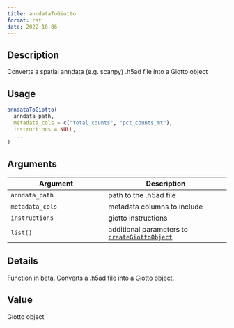 ```yaml
--- 
title: anndataToGiotto 
format: rst 
date: 2022-10-06 
--- 
```


## Description

Converts a spatial anndata (e.g. scanpy) .h5ad file into a Giotto object


## Usage

```r
anndataToGiotto(
  anndata_path,
  metadata_cols = c("total_counts", "pct_counts_mt"),
  instructions = NULL,
  ...
)
```


## Arguments

Argument      |Description
------------- |----------------
`anndata_path`     |     path to the .h5ad file
`metadata_cols`     |     metadata columns to include
`instructions`     |     giotto instructions
`list()`     |     additional parameters to [`createGiottoObject`](#creategiottoobject)


## Details

Function in beta. Converts a .h5ad file into a Giotto object.


## Value

Giotto object


